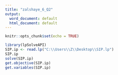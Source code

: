 ---
title: "zalshaye_6_Q2"
output:
  word_document: default
  html_document: default
---

```{r setup, include=FALSE}
knitr::opts_chunk$set(echo = TRUE)
```

```{r}
library(lpSolveAPI)
SIP.ip <- read.lp("C:\\Users\\Z\\Desktop\\SIP.lp")
SIP.ip
solve(SIP.ip)
get.objective(SIP.ip)
get.variables(SIP.ip)
```